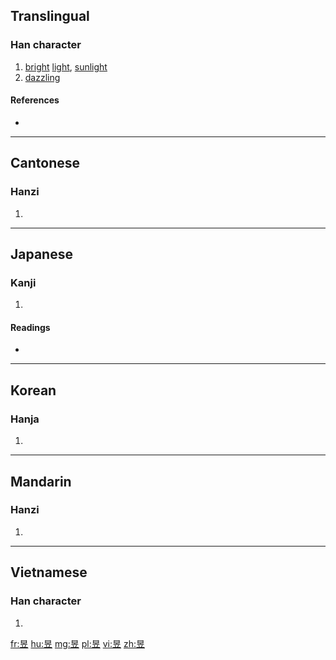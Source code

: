 ==Translingual==

===Han character===
{{Han char|rn=72|rad=日|as=05|sn=9|four=6010<sub>8</sub>|canj=日卜廿 (AYT)|ids=⿱[[日]][[立]]}}

# [[bright]] [[light]], [[sunlight]]
# [[dazzling]]

====References====
* {{Han ref|kx=0494.030|dkj=13862|dj=0858.090|hdz=21503.090|uh=6631|ud=26161|bh=AC52|bd=44114}}

----

==Cantonese==

===Hanzi===
{{yue-hanzi|jyut=|y=yuk1}}

# {{defn|lang=yue|sort=日05}}

----

==Japanese==

===Kanji===
{{ja-kanji|grade=|rs=日05}}

# {{defn|lang=ja|sort=日05}}

====Readings====
* {{ja-readings|on=[[いく]] (iku)|kun=[[あきらか]] (akiraka)}}

----

==Korean==

===Hanja===
{{ko-hanja|hangeul=욱|eumhun=|rv=uk|mr=uk|y=wuk}}

# {{defn|lang=ko|sort=日05}}

----

==Mandarin==

===Hanzi===
{{cmn-hanzi|pin=[[yì]] ([[yi4]]), [[yù]] ([[yu4]])|wg=i<sup>4</sup>, yü<sup>4</sup>}}

# {{defn|lang=cmn|sort=日05}}

----

==Vietnamese==

===Han character===
{{vi-hantu|[[dục]]|rs=日05}}

<!--for some reason this character is not in the Nom Foundation database-->

# {{defn|lang=vi|sort=日05}}

[[fr:昱]]
[[hu:昱]]
[[mg:昱]]
[[pl:昱]]
[[vi:昱]]
[[zh:昱]]